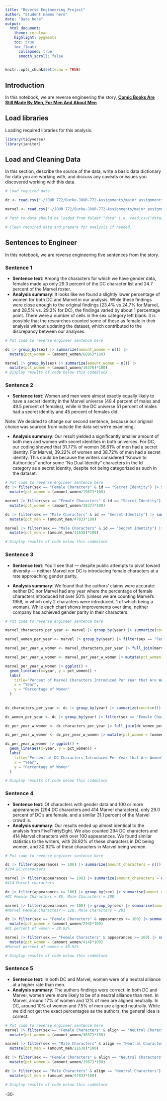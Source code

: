 ```yaml
---
title: "Reverse Engineering Project"
author: "Student names here"
date: "Date here"
output:
  html_document:
    theme: cerulean
    highlight: pygments
    toc: true
    toc_float:
      collapsed: true
      smooth_scroll: false
---
```


```r
knitr::opts_chunk$set(echo = TRUE)
```

## Introduction

In this notebook, we are reverse engineering the story, [**Comic Books Are Still Made By Men, For Men And About Men**](https://fivethirtyeight.com/features/women-in-comic-books/)

## Load libraries

Loading required libraries for this analysis.

```r
library(tidyverse)
library(janitor)
```

## Load and Cleaning Data

In this section, describe the source of the data, write a basic data dictionary for data you are working with, and discuss any caveats or issues you discovered working with this data.

```r
# Load required data

dc <- read.csv("~/JOUR 772/Burke-JOUR-772-Assignments/major_assignments/reverse_engineering/data/dc-wikia-data.csv") |> clean_names()

marvel <- read.csv("~/JOUR 772/Burke-JOUR-772-Assignments/major_assignments/reverse_engineering/data/marvel-wikia-data.csv") |> clean_names()

# Path to data should be loaded from folder "data" i.e. read_csv("data/name_of_data.csv")

# Clean required data and prepare for analysis if needed. 


```

## Sentences to Engineer

In this notebook, we are reverse engineering five sentences from the story.

### Sentence 1

-   **Sentence text**: Among the characters for which we have gender data, females made up only 29.3 percent of the DC character list and 24.7 percent of the Marvel roster. 
-   **Analysis summary**: It looks like we found a slightly lower percentage of women for both DC and Marvel in our analysis. While these findings were close enough to the original findings (23.4% vs 24.7% for Marvel, and 28.5% vs. 29.3% for DC), the findings varied by about 1 percentage point. There were a number of cells in the sex category left blank: it is possible that the researches counted some of these as female in their analysis without updating the dataset, which contributed to the discrepancy between our analyses.

```r
# Put code to reverse engineer sentence here

dc |> group_by(sex) |> summarize(amount_women = n()) |> 
  mutate(pct_women = (amount_women/6896)*100)

marvel |> group_by(sex) |> summarize(amount_women = n()) |> 
  mutate(pct_women = (amount_women/16376)*100)
# Display results of code below this codeblock

```

### Sentence 2

-   **Sentence text**: Women and men were almost exactly equally likely to have a secret identity in the Marvel universe (49.4 percent of males and 49.5 percent of females), while in the DC universe 51 percent of males had a secret identity and 45 percent of females did.

Note: We decided to change our second sentence, because our original choice was sourced from outside the data set we're examining.

-   **Analysis summary**: Our result yielded a significantly smaller amount of both men and women with secret identities in both universes. For DC, our coding showed that 31.77% of women 36.61% of men had a secret identity. For Marvel, 39.22% of women and 38.72% of men had a secret identity. This could be because the writers considered "Known to Authorities" and/or some "No Dual Identity" characters in the Id category as a secret identity, despite not being categorized as such in the dataset.

```r
# Put code to reverse engineer sentence here
dc |> filter(sex == "Female Characters" & id == "Secret Identity") |> summarize(amount_women = n()) |> 
  mutate(pct_women = (amount_women/1967)*100)

marvel |> filter(sex == "Female Characters" & id == "Secret Identity") |> summarize(amount_women = n()) |> 
  mutate(pct_women = (amount_women/3837)*100)

dc |> filter(sex == "Male Characters" & id == "Secret Identity") |> summarize(amount_men = n()) |> 
  mutate(pct_men = (amount_men/4783)*100)

marvel |> filter(sex == "Male Characters" & id == "Secret Identity") |> summarize(amount_men = n()) |> 
  mutate(pct_men = (amount_men/11638)*100)

# Display results of code below this codeblock

```

### Sentence 3

-   **Sentence text**: You’ll see that — despite public attempts to pivot toward diversity — neither Marvel nor DC is introducing female characters at a rate approaching gender parity. 

-   **Analysis summary**: We found that the authors' claims were accurate: neither DC nor Marvel had any year where the percentage of female characters introduced hit over 50% (unless we are counting Marvel's 1958, in which only 2 characters were introduced, 1 of which being a woman). While each chart shows improvements over time, neither company has achieved gender parity in their characters.

```r
# Put code to reverse engineer sentence here

marvel_characters_per_year <- marvel |> group_by(year) |> summarize(count=n())

marvel_women_per_year <- marvel |> group_by(year) |> filter(sex == "Female Characters")  |> summarize(women=n()) 

marvel_per_year_w_women <- marvel_characters_per_year |> full_join(marvel_women_per_year) 

marvel_per_year_w_women <- marvel_per_year_w_women |> mutate(pct_women = (women/count) * 100)

marvel_per_year_w_women |> ggplot() + 
  geom_line(aes(x=year, y = pct_women)) +
  labs(
    title="Percent of Marvel Characters Introduced Per Year that Are Women",
    x = "Year",
    y = "Percentage of Women"
  )
  
  
dc_characters_per_year <- dc |> group_by(year) |> summarize(count=n())

dc_women_per_year <- dc |> group_by(year) |> filter(sex == "Female Characters")  |> summarize(women=n()) 

dc_per_year_w_women <- dc_characters_per_year |> full_join(dc_women_per_year) 

dc_per_year_w_women <- dc_per_year_w_women |> mutate(pct_women = (women/count) * 100)

dc_per_year_w_women |> ggplot() + 
  geom_line(aes(x=year, y = pct_women)) +
  labs(
    title="Percent of DC Characters Introduced Per Year that Are Women",
    x = "Year",
    y = "Percentage of Women"
  )

# Display results of code below this codeblock
```

### Sentence 4

-   **Sentence text**: Of characters with gender data and 100 or more appearances (294 DC characters and 414 Marvel characters), only 29.0 percent of DC’s are female, and a similar 31.1 percent of the Marvel crowd is. 
-   **Analysis summary**: Our results ended up almost identical to the analysis from FiveThirtyEight. We also counted 294 DC characters and 414 Marvel characters with over 100 appearances. We found similar statistics to the writers, with 28.92% of these characters in DC being women, and 30.92% of these characters in Marvel being women.

```r
# Put code to reverse engineer sentence here

dc |> filter(appearances >= 100) |> summarize(amount_characters = n()) 
#294 DC characters

marvel |> filter(appearances >= 100) |> summarize(amount_characters = n()) 
#414 Marvel characters

dc |> filter(appearances >= 100) |> group_by(sex) |> summarise(amount_characters = n()) 
#DC Female Characters = 85, Male Characters = 208

marvel |> filter(appearances >= 100) |> group_by(sex) |> summarise(amount_characters = n()) 
#Marvel Female Charactesr = 128, Male Characters = 281

dc |> filter(sex == "Female Characters" & appearances >= 100) |> summarize(amount_women = n()) |> 
  mutate(pct_women = (amount_women/294)*100)
#DC percent of women = 28.92%

marvel |> filter(sex == "Female Characters" & appearances >= 100) |> summarize(amount_women = n()) |> 
  mutate(pct_women = (amount_women/414)*100)
#Marvel percent of women = 30.92%

# Display results of code below this codeblock

```

### Sentence 5

-   **Sentence text**: In both DC and Marvel, women were of a neutral alliance at a higher rate than men.
-   **Analysis summary**: The authors findings were correct: in both DC and Marvel, women were more likely to be of a neutral alliance than men. In Marvel, around 17% of women and 12% of men are aligned neutrally. In DC, around 10% of women and 7.5% of men are aligned neutrally. While we did not get the exact percentages as the authors, the general idea is correct.

```r
# Put code to reverse engineer sentence here
marvel |> filter(sex == "Female Characters" & align == "Neutral Characters") |> summarize(amount_women = n()) |> 
  mutate(pct_women = (amount_women/3837)*100)

marvel |> filter(sex == "Male Characters" & align == "Neutral Characters") |> summarize(amount_men = n()) |> 
  mutate(pct_men = (amount_men/11638)*100)

dc |> filter(sex == "Female Characters" & align == "Neutral Characters") |> summarize(amount_women = n()) |> 
  mutate(pct_women = (amount_women/1967)*100)

dc |> filter(sex == "Male Characters" & align == "Neutral Characters") |> summarize(amount_men = n()) |> 
  mutate(pct_men = (amount_men/4783)*100)

# Display results of code below this codeblock

```

-30-
